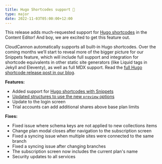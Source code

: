 ```yaml
---
title: Hugo Shortcodes support 🎉
type: major
date: 2022-11-03T05:00:00+12:00
---
```

This release adds much-requested support for [Hugo shortcodes](https://gohugo.io/content-management/shortcodes) in the Content Editor! And boy, we are excited to get this feature out.

CloudCannon automatically supports all built-in Hugo shortcodes. Over the coming months we’ll start to reveal more of the bigger picture for our Snippets feature, which will include full support and integration for shortcode equivalents in other static site generators (like Liquid tags in Jekyll and Eleventy), as well as full MDX support. Read the [full Hugo shortcode release post in our blog](https://cloudcannon.com/blog/editing-content-with-hugo-shortcodes/).

**Features:**

* Added support for [Hugo shortcodes with Snippets](/documentation/articles/snippets-using-hugo-shortcodes/)
* [Updated structures to use the new `preview` options](/documentation/articles/configure-your-card-previews/)
* Update to the login screen
* Trial accounts can add additional shares above base plan limits

**Fixes:**

* Fixed issue where schema keys are not applied to new collections items
* Change plan modal closes after navigation to the subscription screen
* Fixed a syncing issue when multiple sites were connected to the same branch
* Fixed a syncing issue after changing branches
* The subscription screen now includes the current plan's name
* Security updates to all services
